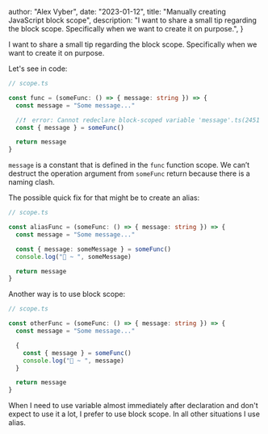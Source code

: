
  author: "Alex Vyber",
  date: "2023-01-12",
  title: "Manually creating JavaScript block scope",
  description:
    "I want to share a small tip regarding the block scope. Specifically when we want to create it on purpose.",
}


I want to share a small tip regarding the block scope. Specifically when we want to create it on
purpose.

Let's see in code:

```TypeScript
// scope.ts

const func = (someFunc: () => { message: string }) => {
  const message = "Some message..."

  //❗  error: Cannot redeclare block-scoped variable 'message'.ts(2451
  const { message } = someFunc()

  return message
}
```

`message` is a constant that is defined in the `func` function scope. We can’t destruct the
operation argument from `someFunc` return because there is a naming clash.

The possible quick fix for that might be to create an alias:

```TypeScript
// scope.ts

const aliasFunc = (someFunc: () => { message: string }) => {
  const message = "Some message..."

  const { message: someMessage } = someFunc()
  console.log("🚀 ~ ", someMessage)

  return message
}
```

Another way is to use block scope:

```TypeScript
// scope.ts

const otherFunc = (someFunc: () => { message: string }) => {
  const message = "Some message..."

  {
    const { message } = someFunc()
    console.log("🚀 ~ ", message)
  }

  return message
}
```

When I need to use variable almost immediately after declaration and don't expect to use it a lot, I
prefer to use block scope. In all other situations I use alias.

